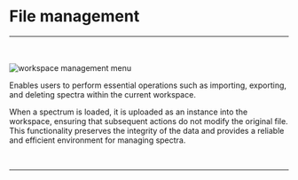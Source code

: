 

# File management

<hr></hr>
<br></br>
<Image src={`${imagePath}file_management_menu.png`} alt="workspace management menu" width={750} height={55} />

Enables users to perform essential operations such as importing, exporting, and deleting spectra within the current workspace. 

When a spectrum is loaded, it is uploaded as an instance into the workspace, ensuring that subsequent actions do not modify the original file. This functionality preserves the integrity of the data and provides a reliable and efficient environment for managing spectra.

<br />
<hr />
<br />
<FileManagementFooterLinks imagePath={imagePath} />